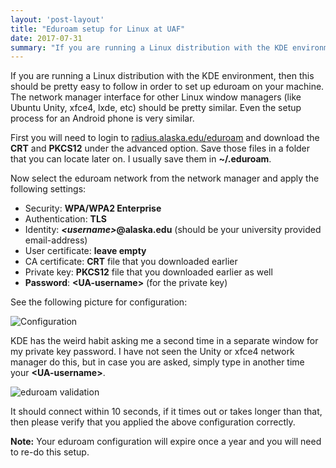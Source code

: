 ```yaml
---
layout: 'post-layout'
title: "Eduroam setup for Linux at UAF"
date: 2017-07-31
summary: "If you are running a Linux distribution with the KDE environment, then this should be pretty easy to follow in order to set up eduroam on your machine."
---
```



If you are running a Linux distribution with the KDE environment, then this should be pretty easy to follow in order to set up eduroam on your machine. The network manager interface for other Linux window managers (like Ubuntu Unity, xfce4, lxde, etc) should be pretty similar. Even the setup process for an Android phone is very similar.

First you will need to login to [radius.alaska.edu/eduroam][eduroam_login] and download the **CRT** and **PKCS12** under the advanced option. Save those files in a folder that you can locate later on. I usually save them in **~/.eduroam**.

Now select the eduroam network from the network manager and apply the following settings:
  - Security: **WPA/WPA2 Enterprise**
  - Authentication: **TLS**
  - Identity: ***<username\>*@alaska.edu** (should be your university provided email-address)
  - User certificate: **leave empty**
  - CA certificate: **CRT** file that you downloaded earlier
  - Private key: **PKCS12** file that you downloaded earlier as well
  - **Password**: **<UA-username\>** (for the private key)

See the following picture for configuration:

<Image src="/static/img/linux-eduroam-setup/eduroam_conf.png" height={630} width={536} alt="Configuration" />

KDE has the weird habit asking me a second time in a separate window for my private key password. I have not seen the Unity or xfce4 network manager do this, but in case you are asked, simply type in another time your **<UA-username\>**.

<Image src="/static/img/linux-eduroam-setup/eduroam_pass.png" height={222} width={488} alt="eduroam validation" />

It should connect within 10 seconds, if it times out or takes longer than that, then please verify that you applied the above configuration correctly.

**Note:** Your eduroam configuration will expire once a year and you will need to re-do this setup.

[eduroam_login]:https://radius.alaska.edu/eduroam/
